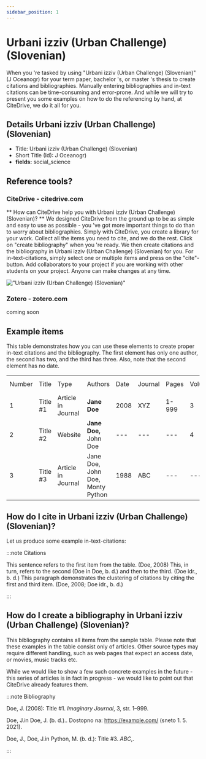 ```yaml
---
sidebar_position: 1
---
```


# Urbani izziv (Urban Challenge) (Slovenian)

When you 're tasked by using "Urbani izziv (Urban Challenge) (Slovenian)" (J Oceanogr) for your term paper, bachelor 's, or master 's thesis to create citations and bibliographies.
Manually entering bibliographies and in-text citations can be time-consuming and error-prone. And while we will try to present you some examples on how to do the referencing by hand, at CiteDrive, we do it all for you.

## Details  Urbani izziv (Urban Challenge) (Slovenian)
* Title: Urbani izziv (Urban Challenge) (Slovenian)
* Short Title (Id): J Oceanogr)
* **fields:** social_science

## Reference tools?
### CiteDrive - citedrive.com
** How can CiteDrive help you with Urbani izziv (Urban Challenge) (Slovenian)? **
We designed CiteDrive from the ground up to be as simple and easy to use as possible - you 've got more important things to do than to worry about bibliographies. Simply with CiteDrive, you create a library for your work. Collect all the items you need to cite, and we do the rest. Click on "create bibliography" when you 're ready. We then create citations and the bibliography in Urbani izziv (Urban Challenge) (Slovenian) for you. For in-text-citations, simply select one or multiple items and press on the "cite"-button. Add collaborators to your project if you are working with other students on your project. Anyone can make changes at any time.


!["Urbani izziv (Urban Challenge) (Slovenian)"](images/urbani-izziv-urban-challenge-slovenian.svg "Choose Urbani izziv (Urban Challenge) (Slovenian) in the CiteDrive App")

### Zotero - zotero.com

coming soon

## Example items

This table demonstrates how you can use these elements to create proper in-text citations and the bibliography. The first element has only one author, the second has two, and the third has three. Also, note that the second element has no date.


<table>
  <tr>
   <td>Number
   </td>
   <td>Title
   </td>
   <td>Type
   </td>
   <td>Authors
   </td>
   <td>Date
   </td>
   <td>Journal
   </td>
   <td>Pages
   </td>
   <td>Volume
   </td>
   <td>Issue
   </td>
   <td>Access Date
   </td>
  </tr>
  <tr>
   <td>1
   </td>
   <td>Title #1
   </td>
   <td>Article in Journal
   </td>
   <td><strong>Jane Doe</strong>
   </td>
   <td>2008
   </td>
   <td>XYZ
   </td>
   <td>1-999
   </td>
   <td>3
   </td>
   <td>2
   </td>
   <td>--
   </td>
  </tr>
  <tr>
   <td>
2
   </td>
   <td>Title #2
   </td>
   <td>Website
   </td>
   <td><strong>Jane Doe, </strong>John Doe
   </td>
   <td>---
   </td>
   <td>---
   </td>
   <td>---
   </td>
   <td>4
   </td>
   <td>---
   </td>
   <td>2020-05-01
   </td>
  </tr>
  <tr>
   <td>3
   </td>
   <td>Title #3
   </td>
   <td>Article in Journal
   </td>
   <td>Jane Doe, John Doe, Monty Python
   </td>
   <td>1988
   </td>
   <td>ABC
   </td>
   <td>---
   </td>
   <td>---
   </td>
   <td>16
   </td>
   <td>---
   </td>
  </tr>
</table>



## How do I cite in  Urbani izziv (Urban Challenge) (Slovenian)?

Let us produce some example in-text-citations:

:::note Citations


This sentence refers to the first item from the table. (Doe, 2008) This, in turn, refers to the second (Doe in Doe, b. d.)
and then to the third.  (Doe idr., b. d.)
This paragraph demonstrates the clustering of citations by citing the first and third item. (Doe, 2008; Doe idr., b. d.)

:::

## How do I create a bibliography in Urbani izziv (Urban Challenge) (Slovenian)?

This bibliography contains all items from the sample table. Please note that these examples in the table consist only of articles. Other source types may require different handling, such as web pages that expect an access date, or movies, music tracks etc.

While we would like to show a few such concrete examples in the future - this series of articles is in fact in progress - we would like to point out that CiteDrive already features them.

:::note Bibliography

Doe, J. (2008): Title #1. <i>Imaginary Journal</i>, 3, str. 1–999.

Doe, J.in Doe, J. (b. d.).. Dostopno na:  https://example.com/ (sneto 1. 5. 2021).

Doe, J., Doe, J.in Python, M. (b. d.): Title #3. <i>ABC</i>,.



:::


        